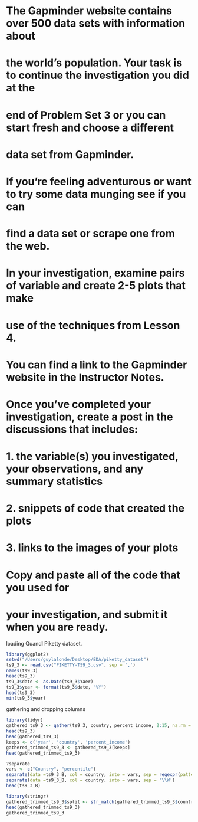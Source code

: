 # The Gapminder website contains over 500 data sets with information about
# the world's population. Your task is to continue the investigation you did at the
# end of Problem Set 3 or you can start fresh and choose a different
# data set from Gapminder.

# If you’re feeling adventurous or want to try some data munging see if you can
# find a data set or scrape one from the web.

# In your investigation, examine pairs of variable and create 2-5 plots that make
# use of the techniques from Lesson 4.

# You can find a link to the Gapminder website in the Instructor Notes.

# Once you've completed your investigation, create a post in the discussions that includes:
#       1. the variable(s) you investigated, your observations, and any summary statistics
#       2. snippets of code that created the plots
#       3. links to the images of your plots

# Copy and paste all of the code that you used for
# your investigation, and submit it when you are ready.


loading Quandl Piketty dataset.

```r
library(ggplot2)
setwd("/Users/guylalonde/Desktop/EDA/piketty_dataset")
ts9_3 <- read.csv("PIKETTY-TS9_3.csv", sep = ',')
names(ts9_3)
head(ts9_3)
ts9_3$date <- as.Date(ts9_3$Yaer)
ts9_3$year <- format(ts9_3$date, "%Y")
head(ts9_3)
min(ts9_3$year)
```


gathering and dropping columns

```r
library(tidyr)
gathered_ts9_3 <- gather(ts9_3, country, percent_income, 2:15, na.rm = TRUE)
head(ts9_3)
head(gathered_ts9_3)
keeps <- c('year', 'country', 'percent_income')
gathered_trimmed_ts9_3 <- gathered_ts9_3[keeps]
head(gathered_trimmed_ts9_3)
```

```r
?separate
vars <- c("Country", "percentile")
separate(data =ts9_3_B, col = country, into = vars, sep = regexpr(pattern ='\\W', 'hello..world'))
separate(data =ts9_3_B, col = country, into = vars, sep = '\\W')
head(ts9_3_B)
```

```r
library(stringr)
gathered_trimmed_ts9_3$split <- str_match(gathered_trimmed_ts9_3$country, "^(.*)[.][.](.*)$") [,-1]
head(gathered_trimmed_ts9_3)
gathered_trimmed_ts9_3
```


